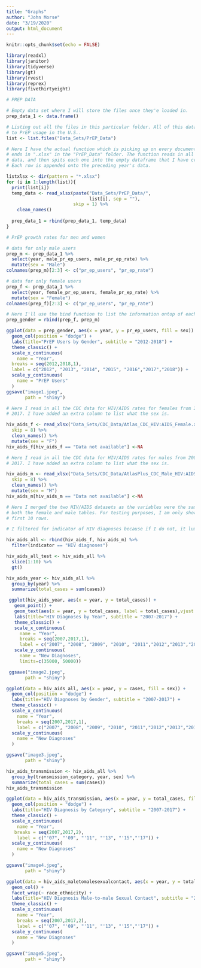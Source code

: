 ```yaml
---
title: "Graphs"
author: "John Morse"
date: "3/19/2020"
output: html_document
---
```


```r
knitr::opts_chunk$set(echo = FALSE)
```

```r
library(readxl)
library(janitor)
library(tidyverse)
library(gt)
library(rvest)
library(reprex)
library(fivethirtyeight)
```

```r
# PREP DATA

# Empty data set where I will store the files once they'e loaded in.
prep_data_1 <- data.frame()

# Listing out all the files in this particular folder. All of this data relates
# to PrEP usage in the U.S..
list <- list.files("Data_Sets/PrEP_Data")

# Here I have the actual function which is picking up on every document that
# ends in ".xlsx" in the "PrEP_Data" folder. The function reads in all of the
# data, and then spits each one into the empty dataframe that I have created.
# Each row is appended onto the preceding year's data.

listxlsx <- dir(pattern = "*.xlsx")
for (i in 1:length(list)){
  print(list[i])
  temp_data <- read_xlsx(paste("Data_Sets/PrEP_Data/",
                               list[i], sep = ""),
                         skip = 1) %>% 
    clean_names()
  
  prep_data_1 = rbind(prep_data_1, temp_data)
}
```


```r
# PrEP growth rates for men and women

# data for only male users
prep_m <- prep_data_1 %>% 
  select(year, male_pr_ep_users, male_pr_ep_rate) %>%
  mutate(sex = "Male")
colnames(prep_m)[2:3] <- c("pr_ep_users", "pr_ep_rate")

# data for only female users
prep_f <- prep_data_1 %>% 
  select(year, female_pr_ep_users, female_pr_ep_rate) %>% 
  mutate(sex = "Female")
colnames(prep_f)[2:3] <- c("pr_ep_users", "pr_ep_rate")

# Here I'll use the bind function to list the information ontop of eachother,
prep_gender = rbind(prep_f, prep_m)

ggplot(data = prep_gender, aes(x = year, y = pr_ep_users, fill = sex)) +
  geom_col(position = "dodge") +
  labs(title="PrEP Users by Gender", subtitle = "2012-2018") +
  theme_classic() +
  scale_x_continuous(
    name = "Year",
  breaks = seq(2012,2018,1),
  label = c("2012", "2013", "2014", "2015", "2016","2017","2018")) +
  scale_y_continuous(
    name = "PrEP Users"
  )
ggsave("image1.jpeg",
       path = "shiny")
```

```r
# Here I read in all the CDC data for HIV/AIDS rates for females from 2008 to
# 2017. I have added an extra column to list what the sex is.

hiv_aids_f <- read_xlsx("Data_Sets/CDC_Data/Atlas_CDC_HIV:AIDS_Female.xlsx",
  skip = 8) %>% 
  clean_names() %>% 
  mutate(sex = "F")
hiv_aids_f[hiv_aids_f == "Data not available"] <-NA

# Here I read in all the CDC data for HIV/AIDS rates for males from 2008 to
# 2017. I have added an extra column to list what the sex is.

hiv_aids_m <- read_xlsx("Data_Sets/CDC_Data/AtlasPlus_CDC_Male_HIV:AIDS.xlsx",
  skip = 8) %>% 
  clean_names() %>% 
  mutate(sex = "M")
hiv_aids_m[hiv_aids_m == "Data not available"] <-NA

# Here I merged the two HIV/AIDS datasets as the variables were the same for
# both the female and male tables. For testing purposes, I am only showing the
# first 10 rows.

# I filtered for indicator of HIV diagnoses because if I do not, it lumps prevelance and diagnoses together in a way that is misleading for the information I want to communicate.

hiv_aids_all <- rbind(hiv_aids_f, hiv_aids_m) %>% 
  filter(indicator == "HIV diagnoses")

hiv_aids_all_test <- hiv_aids_all %>%
  slice(1:10) %>% 
  gt()

```


```r

hiv_aids_year <- hiv_aids_all %>% 
  group_by(year) %>%
  summarize(total_cases = sum(cases))

 ggplot(hiv_aids_year, aes(x = year, y = total_cases)) +
   geom_point() +
   geom_text(aes(x = year, y = total_cases, label = total_cases),vjust = -1, nudge_y = .5) +
   labs(title="HIV Diagnoses by Year", subtitle = "2007-2017") +
   theme_classic() +
   scale_x_continuous(
     name = "Year",
     breaks = seq(2007,2017,1),
     label = c("2007", "2008", "2009", "2010", "2011","2012","2013","2014","2015","2016","2017")) +
   scale_y_continuous(
     name = "New Diagnoses",
     limits=c(35000, 50000))

 ggsave("image2.jpeg",
       path = "shiny")
```

```r

ggplot(data = hiv_aids_all, aes(x = year, y = cases, fill = sex)) +
  geom_col(position = "dodge") +
  labs(title="HIV Diagnoses by Gender", subtitle = "2007-2017") +
  theme_classic() +
  scale_x_continuous(
    name = "Year",
    breaks = seq(2007,2017,1),
    label = c("2007", "2008", "2009", "2010", "2011","2012","2013","2014","2015","2016","2017")) +
  scale_y_continuous(
    name = "New Diagnoses"
  )

ggsave("image3.jpeg",
       path = "shiny")
```

```r
hiv_aids_transmission <- hiv_aids_all %>% 
  group_by(transmission_category, year, sex) %>%
  summarize(total_cases = sum(cases))
hiv_aids_transmission
```

```r
ggplot(data = hiv_aids_transmission, aes(x = year, y = total_cases, fill = transmission_category)) +
  geom_col(position = "dodge") +
  labs(title="HIV Diagnosis by Category", subtitle = "2007-2017") +
  theme_classic() +
  scale_x_continuous(
    name = "Year",
   breaks = seq(2007,2017,2),
    label = c("'07", "'09", "'11", "'13", "'15","'17")) +
  scale_y_continuous(
    name = "New Diagnoses"
  )

ggsave("image4.jpeg",
       path = "shiny")
```


```r
ggplot(data = hiv_aids_maletomalesexualcontact, aes(x = year, y = total_cases, fill = race_ethnicity)) +
  geom_col() +
  facet_wrap(~ race_ethnicity) +
  labs(title="HIV Diagnosis Male-to-male Sexual Contact", subtitle = "2007-2017") +
  theme_classic() +
  scale_x_continuous(
    name = "Year",
    breaks = seq(2007,2017,2),
    label = c("'07", "'09", "'11", "'13", "'15","'17")) +
  scale_y_continuous(
    name = "New Diagnoses"
  )

ggsave("image5.jpeg",
       path = "shiny")
```

